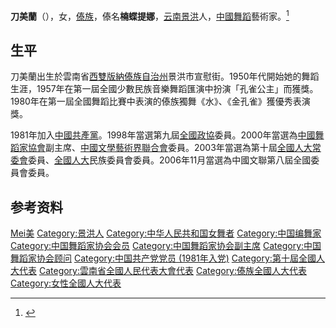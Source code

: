 '''刀美蘭'''（{{bd|1944年||catIdx=Dao,刀}}），女，[[傣族|傣族]]，傣名'''楠蝶提娜'''，[[雲南省|云南]][[景洪市|景洪]]人，[[中华人民共和国|中國]][[舞蹈|舞蹈]]藝術家。<ref>{{Cite web|title=第五期：刀美兰|url=http://culture.people.com.cn/GB/366123/371415/index.html|accessdate=2020-01-11|work=人民网|archive-date=2014-04-04|archive-url=https://web.archive.org/web/20140404162916/http://culture.people.com.cn/GB/366123/371415/index.html|dead-url=no}}</ref>

== 生平 ==
刀美蘭出生於雲南省[[西雙版納傣族自治州|西雙版納傣族自治州]]景洪市宣慰街。1950年代開始她的舞蹈生涯，1957年在第一屆全國少數民族音樂舞蹈匯演中扮演「孔雀公主」而獲獎。1980年在第一屆全國舞蹈比賽中表演的傣族獨舞《水》、《金孔雀》獲優秀表演獎。

1981年加入[[中國共產黨|中國共產黨]]。1998年當選第九屆[[全國政協|全國政協]]委員。2000年當選為[[中國舞蹈家協會|中國舞蹈家協會]]副主席、[[中國文學藝術界聯合會|中國文學藝術界聯合會]]委員。2003年當選為第十屆[[全國人大常委會|全國人大常委會]]委員、[[全國人大|全國人大]]民族委員會委員。2006年11月當選為中國文聯第八屆全國委員會委員。

== 参考资料 ==
{{reflist}}

{{中国舞蹈家协会第四届理事会}}
{{中国舞蹈家协会第七届理事会}}
{{中国舞蹈家协会第八届理事会}}
{{中国舞蹈家协会第九届理事会}}
{{中国舞蹈家协会第十届理事会}}
{{中国文学艺术界联合会第八届全国委员会}}

{{Authority control}}
{{DEFAULTSORT:Dao刀}}
[[Category:刀姓|Mei美]]
[[Category:景洪人|Category:景洪人]]
[[Category:中华人民共和国女舞者|Category:中华人民共和国女舞者]]
[[Category:中国编舞家|Category:中国编舞家]]
[[Category:中国舞蹈家协会会员|Category:中国舞蹈家协会会员]]
[[Category:中国舞蹈家协会副主席|Category:中国舞蹈家协会副主席]]
[[Category:中国舞蹈家协会顾问|Category:中国舞蹈家协会顾问]]
[[Category:中国共产党党员_(1981年入党)|Category:中国共产党党员 (1981年入党)]]
[[Category:第十屆全國人大代表|Category:第十屆全國人大代表]]
[[Category:雲南省全國人民代表大會代表|Category:雲南省全國人民代表大會代表]]
[[Category:傣族全國人大代表|Category:傣族全國人大代表]]
[[Category:女性全國人大代表|Category:女性全國人大代表]]
